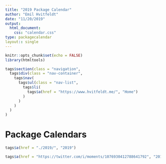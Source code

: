 ```yaml
---
title: "2019 Package Calendar"
author: "Emil Hvitfeldt"
date: "11/20/2019"
output: 
  html_document:
    css: "calendar.css"
type: packagecalendar
layout:: single
---
```


```r
knitr::opts_chunk$set(echo = FALSE)
library(htmltools)
```

```r
tags$section(class = "navigation",
  tags$div(class = "nav-container",
    tags$nav(
      tags$ul(class = "nav-list",
        tags$li(
          tags$a(href = "https://www.hvitfeldt.me/", "Home")
        )
      )
    )
  )
)
```

# Package Calendars

```r
tags$a(href = "./2019/", "2019")
```

```r
tags$a(href = "https://twitter.com/i/moments/1076930412788641792", "2018")
```
